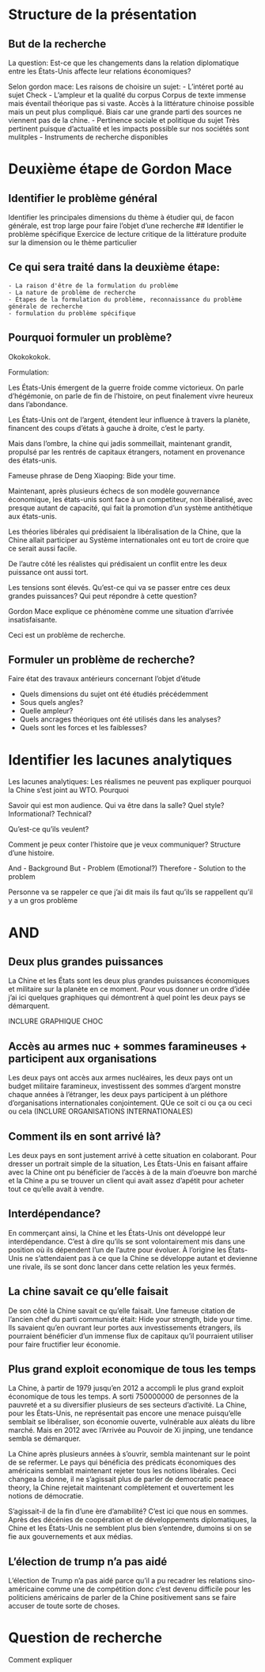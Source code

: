 # Structure de la présentation

## But de la recherche

La question: Est-ce que les changements dans la relation diplomatique entre les États-Unis affecte leur relations économiques?


Selon gordon mace: Les raisons de choisire un sujet:
- L'intéret porté au sujet
    Check
- L'ampleur et la qualité du corpus
    Corpus de texte immense mais éventail théorique pas si vaste. Accès à la littérature chinoise possible mais un peut plus compliqué. Biais car une grande parti des sources ne viennent pas de la chine.
- Pertinence sociale et  politique du sujet
    Très pertinent puisque d'actualité et les impacts possible sur nos sociétés sont mulitples 
- Instruments de recherche disponibles

    
# Deuxième étape de Gordon Mace

## Identifier le problème général
Identifier les principales dimensions du thème à étudier qui, de facon générale, est trop large pour faire l'objet d'une recherche
## Identifier le problème spécifique 
Exercice de lecture critique de la littérature produite sur la dimension ou le thème particulier 

## Ce qui sera traité dans la deuxième étape:
    - La raison d'être de la formulation du problème
    - La nature de problème de recherche 
    - Étapes de la formulation du problème, reconnaissance du problème générale de recherche
    - formulation du problème spécifique

## Pourquoi formuler un problème?

Okokokokok.

Formulation:

Les États-Unis émergent de la guerre froide comme victorieux. On parle d'hégémonie, on parle de fin de l'histoire, on peut finalement vivre heureux dans l'abondance.

Les États-Unis ont de l'argent, étendent leur influence à travers la planète, financent des coups d'états à gauche à droite, c'est le party.

Mais dans l'ombre, la chine qui jadis sommeillait, maintenant grandit, propulsé par les rentrés de capitaux étrangers, notament en provenance des états-unis.

Fameuse phrase de Deng Xiaoping: Bide your time. 

Maintenant, après plusieurs échecs de son modèle gouvernance économique, les états-unis sont face à un competiteur, non libéralisé, avec presque autant de capacité, qui fait la promotion d'un système antithétique aux états-unis.

Les théories libérales qui prédisaient la libéralisation de la Chine, que la Chine allait participer au Système internationales ont eu tort de croire que ce serait aussi facile.

De l'autre côté les réalistes qui prédisaient un conflit entre les deux puissance ont aussi tort. 

Les tensions sont élevés. Qu'est-ce qui va se passer entre ces deux grandes puissances? Qui peut répondre à cette question?

Gordon Mace explique ce phénomène comme une situation d'arrivée insatisfaisante.

Ceci est un problème de recherche.

## Formuler un problème de recherche?

Faire état des travaux antérieurs concernant l'objet d'étude 

- Quels dimensions du sujet ont été étudiés précédemment
- Sous quels angles?
- Quelle ampleur?
- Quels ancrages théoriques ont été utilisés dans les analyses?
- Quels sont les forces et les faiblesses?

# Identifier les lacunes analytiques

Les lacunes analytiques:
Les réalismes ne peuvent pas expliquer pourquoi la Chine s'est joint au WTO. Pourquoi

Savoir qui est mon audience. Qui va être dans la salle? Quel style? Informational? Technical?

Qu'est-ce qu'ils veulent?

Comment je peux conter l'histoire que je veux communiquer?
Structure d'une histoire.

And - Background
But - Problem (Emotional?)
Therefore - Solution to the problem

Personne va se rappeler ce que j'ai dit mais ils faut qu'ils se rappellent qu'il y a un gros problème


# AND

## Deux plus grandes puissances
La Chine et les États sont les deux plus grandes puissances économiques et militaire sur la planète en ce moment. Pour vous donner un ordre d'idée j'ai ici quelques graphiques qui démontrent à quel point les deux pays se démarquent.

INCLURE GRAPHIQUE CHOC

## Accès au armes nuc + sommes faramineuses + participent aux organisations
Les deux pays ont accès aux armes nucléaires, les deux pays ont un budget militaire faramineux, investissent des sommes d'argent monstre chaque années à l'étranger, les deux pays participent à un pléthore d'organisations internationales conjointement. QUe ce soit ci ou ça ou ceci ou cela (INCLURE ORGANISATIONS INTERNATIONALES)

## Comment ils en sont arrivé là?
Les deux pays en sont justement arrivé à cette situation en colaborant. Pour dresser un portrait simple de la situation, Les États-Unis en faisant affaire avec la Chine ont pu bénéficier de l'accès à de la main d'oeuvre bon marché et la Chine a pu se trouver un client qui avait assez d'apétit pour acheter tout ce qu'elle avait à vendre.

## Interdépendance?
En commerçant ainsi, la Chine et les États-Unis ont développé leur interdépendance. C'est à dire qu'ils se sont volontairement mis dans une position où ils dépendent l'un de l'autre pour évoluer. À l'origine les États-Unis ne s'attendaient pas à ce que la Chine se développe autant et devienne une rivale, ils se sont donc lancer dans cette relation les yeux fermés.

## La chine savait ce qu'elle faisait
De son côté la Chine savait ce qu'elle faisait. Une fameuse citation de l'ancien chef du parti communiste était: Hide your strength, bide your time. Ils savaient qu'en ouvrant leur portes aux investissements étrangers, ils pourraient bénéficier d'un immense flux de capitaux qu'il pourraient utiliser pour faire fructifier leur économie.

## Plus grand exploit economique de tous les temps
La Chine, à partir de 1979 jusqu'en 2012 a accompli le plus grand exploit économique de tous les temps. A sorti 750000000 de personnes de la pauvreté et a su diversifier plusieurs de ses secteurs d'activité. La Chine, pour les États-Unis, ne représentait pas encore une menace puisqu'elle semblait se libéraliser, son économie ouverte, vulnérable aux aléats du libre marché. Mais en 2012 avec l'Arrivée au Pouvoir de Xi jinping, une tendance sembla se démarquer.

La Chine après plusieurs années à s'ouvrir, sembla maintenant sur le point de se refermer. Le pays qui bénéficia des prédicats économiques des américains semblait maintenant rejeter tous les notions libérales. Ceci changea la donne, il ne s'agissait plus de parler de democratic peace theory, la Chine rejetait maintenant complètement et ouvertement les notions de démocratie.

S'agissait-il de la fin d'une ère d'amabilité? C'est ici que nous en sommes. Après des décénies de coopération et de développements diplomatiques, la Chine et les États-Unis ne semblent plus bien s'entendre, dumoins si on se fie aux gouvernements et aux médias.

## L'élection de trump n'a pas aidé
L'élection de Trump n'a pas aidé parce qu'il a pu recadrer les relations sino-américaine comme une de compétition donc c'est devenu difficile pour les politiciens américains de parler de la Chine positivement sans se faire accuser de toute sorte de choses.


# Question de recherche
Comment expliquer 
